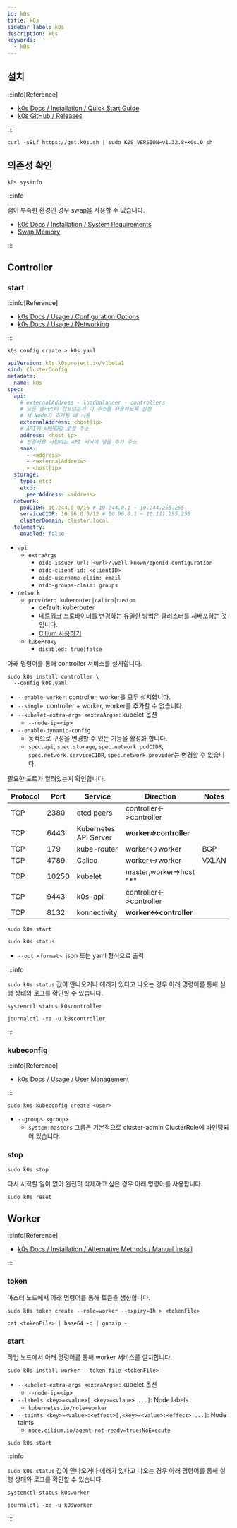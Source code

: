 ```yaml
---
id: k0s
title: k0s
sidebar_label: k0s
description: k0s
keywords:
  - k0s
---
```


## 설치

:::info[Reference]

- [k0s Docs / Installation / Quick Start Guide](https://docs.k0sproject.io/stable/install/)
- [k0s GitHub / Releases](https://github.com/k0sproject/k0s/releases)

:::

```shell
curl -sSLf https://get.k0s.sh | sudo K0S_VERSION=v1.32.8+k0s.0 sh
```

## 의존성 확인

```shell
k0s sysinfo
```

:::info

램이 부족한 환경인 경우 swap을 사용할 수 있습니다.

- [k0s Docs / Installation / System Requirements](https://docs.k0sproject.io/stable/system-requirements/)
- [Swap Memory](/docs/linux/kernel/storage/swap.mdx)

:::

## Controller

### start

:::info[Reference]

- [k0s Docs / Usage / Configuration Options](https://docs.k0sproject.io/stable/configuration/)
- [k0s Docs / Usage / Networking](https://docs.k0sproject.io/stable/networking/)

:::

```shell
k0s config create > k0s.yaml
```

```yaml title="k0s.yaml"
apiVersion: k0s.k0sproject.io/v1beta1
kind: ClusterConfig
metadata:
  name: k0s
spec:
  api:
    # externalAddress - loadbalancer - controllers
    # 모든 클러스터 컴포넌트가 이 주소를 사용하도록 설정
    # 새 Node가 추가될 때 사용
    externalAddress: <host|ip>
    # API에 바인딩할 로컬 주소
    address: <host|ip>
    # 인증서를 서빙하는 API 서버에 넣을 추가 주소
    sans:
      - <address>
      - <externalAddress>
      - <host|ip>
  storage:
    type: etcd
    etcd:
      peerAddress: <address>
  network:
    podCIDR: 10.244.0.0/16 # 10.244.0.1 ~ 10.244.255.255
    serviceCIDR: 10.96.0.0/12 # 10.96.0.1 ~ 10.111.255.255
    clusterDomain: cluster.local
  telemetry:
    enabled: false
```

- `api`
  - `extraArgs`
    - `oidc-issuer-url: <url>/.well-known/openid-configuration`
    - `oidc-client-id: <clientID>`
    - `oidc-username-claim: email`
    - `oidc-groups-claim: groups`
- `network`
  - `provider: kuberouter|calico|custom`
    - default: kuberouter
    - 네트워크 프로바이더를 변경하는 유일한 방법은 클러스터를 재배포하는 것입니다.
    - [Cilium 사용하기](https://docs.cilium.io/en/stable/installation/k0s/)
  - `kubeProxy`
    - `disabled: true|false`

아래 명령어를 통해 controller 서비스를 설치합니다.

```shell
sudo k0s install controller \
  --config k0s.yaml
```

- `--enable-worker`: controller, worker를 모두 설치합니다.
- `--single`: controller + worker, worker를 추가할 수 없습니다.
- `--kubelet-extra-args <extraArgs>`: kubelet 옵션
  - `--node-ip=<ip>`
- `--enable-dynamic-config`
  - 동적으로 구성을 변경할 수 있는 기능을 활성화 합니다.
  - `spec.api`, `spec.storage`, `spec.network.podCIDR`, `spec.network.serviceCIDR`, `spec.network.provider`는 변경할 수 없습니다.

필요한 포트가 열려있는지 확인합니다.

| Protocol | Port  | Service               | Direction                 | Notes |
| -------- | ----- | --------------------- | ------------------------- | ----- |
| TCP      | 2380  | etcd peers            | controller\<-\>controller |       |
| TCP      | 6443  | Kubernetes API Server | **worker=\>controller**   |       |
| TCP      | 179   | kube-router           | worker\<-\>worker         | BGP   |
| TCP      | 4789  | Calico                | worker\<-\>worker         | VXLAN |
| TCP      | 10250 | kubelet               | master,worker=\>host "\*" |       |
| TCP      | 9443  | k0s-api               | controller\<-\>controller |       |
| TCP      | 8132  | konnectivity          | **worker\<-\>controller** |       |

```shell
sudo k0s start
```

```shell
sudo k0s status
```

- `--out <format>`: json 또는 yaml 형식으로 출력

:::info

`sudo k0s status` 값이 안나오거나 에러가 있다고 나오는 경우 아래 명령어를 통해 실행 상태와 로그를 확인할 수 있습니다.

```shell
systemctl status k0scontroller
```

```shell
journalctl -xe -u k0scontroller
```

:::

### kubeconfig

:::info[Reference]

- [k0s Docs / Usage / User Management](https://docs.k0sproject.io/stable/user-management/)

:::

```shell
sudo k0s kubeconfig create <user>
```

- `--groups <group>`
  - `system:masters` 그룹은 기본적으로 cluster-admin ClusterRole에 바인딩되어 있습니다.

### stop

```shell
sudo k0s stop
```

다시 시작할 일이 없어 완전히 삭제하고 싶은 경우 아래 명령어를 사용합니다.

```shell
sudo k0s reset
```

## Worker

:::info[Reference]

- [k0s Docs / Installation / Alternative Methods / Manual Install](https://docs.k0sproject.io/stable/k0s-multi-node/)

:::

### token

마스터 노드에서 아래 명령어를 통해 토큰을 생성합니다.

```shell
sudo k0s token create --role=worker --expiry=1h > <tokenFile>
```

```shell
cat <tokenFile> | base64 -d | gunzip -
```

### start

작업 노드에서 아래 명렁어를 통해 worker 서비스를 설치합니다.

```shell
sudo k0s install worker --token-file <tokenFile>
```

- `--kubelet-extra-args <extraArgs>`: kubelet 옵션
  - `--node-ip=<ip>`
- `--labels <key>=<value>[,<key>=<vlaue> ...]`: Node labels
  - `kubernetes.io/role=worker`
- `--taints <key>=<value>:<effect>[,<key>=<value>:<effect> ...]`: Node taints
  - `node.cilium.io/agent-not-ready=true:NoExecute`

```shell
sudo k0s start
```

:::info

`sudo k0s status` 값이 안나오거나 에러가 있다고 나오는 경우 아래 명령어를 통해 실행 상태와 로그를 확인할 수 있습니다.

```shell
systemctl status k0sworker
```

```shell
journalctl -xe -u k0sworker
```

:::
